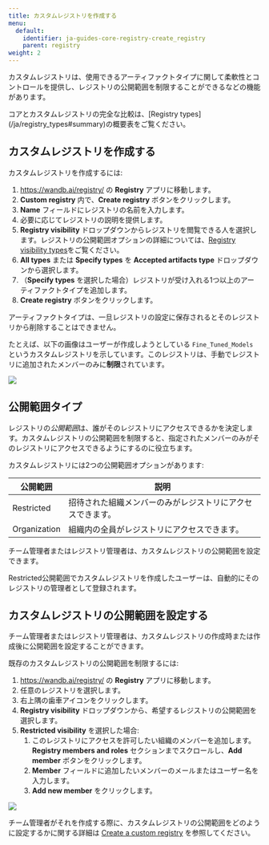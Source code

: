 ```yaml
---
title: カスタムレジストリを作成する
menu:
  default:
    identifier: ja-guides-core-registry-create_registry
    parent: registry
weight: 2
---
```


カスタムレジストリは、使用できるアーティファクトタイプに関して柔軟性とコントロールを提供し、レジストリの公開範囲を制限することができるなどの機能があります。

<Info>
コアとカスタムレジストリの完全な比較は、[Registry types](/ja/registry_types#summary)の概要表をご覧ください。
</Info>

## カスタムレジストリを作成する

カスタムレジストリを作成するには:
1. https://wandb.ai/registry/ の **Registry** アプリに移動します。
2. **Custom registry** 内で、**Create registry** ボタンをクリックします。
3. **Name** フィールドにレジストリの名前を入力します。
4. 必要に応じてレジストリの説明を提供します。
5. **Registry visibility** ドロップダウンからレジストリを閲覧できる人を選択します。レジストリの公開範囲オプションの詳細については、[Registry visibility types](/ja/./configure_registry#registry-visibility-types)をご覧ください。
6. **All types** または **Specify types** を **Accepted artifacts type** ドロップダウンから選択します。
7. （**Specify types** を選択した場合）レジストリが受け入れる1つ以上のアーティファクトタイプを追加します。
8. **Create registry** ボタンをクリックします。

<Note>
アーティファクトタイプは、一旦レジストリの設定に保存されるとそのレジストリから削除することはできません。
</Note>

たとえば、以下の画像はユーザーが作成しようとしている `Fine_Tuned_Models` というカスタムレジストリを示しています。このレジストリは、手動でレジストリに追加されたメンバーのみに**制限**されています。

<Frame>
    <img src="/images/registry/create_registry.gif"  />
</Frame>

## 公開範囲タイプ

レジストリの*公開範囲*は、誰がそのレジストリにアクセスできるかを決定します。カスタムレジストリの公開範囲を制限すると、指定されたメンバーのみがそのレジストリにアクセスできるようにするのに役立ちます。

カスタムレジストリには2つの公開範囲オプションがあります:

| 公開範囲 | 説明 |
| --- | --- | 
| Restricted   | 招待された組織メンバーのみがレジストリにアクセスできます。| 
| Organization | 組織内の全員がレジストリにアクセスできます。|

チーム管理者またはレジストリ管理者は、カスタムレジストリの公開範囲を設定できます。

Restricted公開範囲でカスタムレジストリを作成したユーザーは、自動的にそのレジストリの管理者として登録されます。

## カスタムレジストリの公開範囲を設定する

チーム管理者またはレジストリ管理者は、カスタムレジストリの作成時または作成後に公開範囲を設定することができます。

既存のカスタムレジストリの公開範囲を制限するには:

1. https://wandb.ai/registry/ の **Registry** アプリに移動します。
2. 任意のレジストリを選択します。
3. 右上隅の歯車アイコンをクリックします。
4. **Registry visibility** ドロップダウンから、希望するレジストリの公開範囲を選択します。
5. **Restricted visibility** を選択した場合:
   1. このレジストリにアクセスを許可したい組織のメンバーを追加します。 **Registry members and roles** セクションまでスクロールし、**Add member** ボタンをクリックします。
   2. **Member** フィールドに追加したいメンバーのメールまたはユーザー名を入力します。
   3. **Add new member** をクリックします。

<Frame>
    <img src="/images/registry/change_registry_visibility.gif"  />
</Frame>

チーム管理者がそれを作成する際に、カスタムレジストリの公開範囲をどのように設定するかに関する詳細は [Create a custom registry](/ja/./create_registry#create-a-custom-registry) を参照してください。